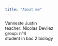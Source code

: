 ```yaml
---
title: "About me"
---
```

Vanneste Justin  
teacher: Nicolas Devilez  
group: n°4  
student in bac 2 biology
